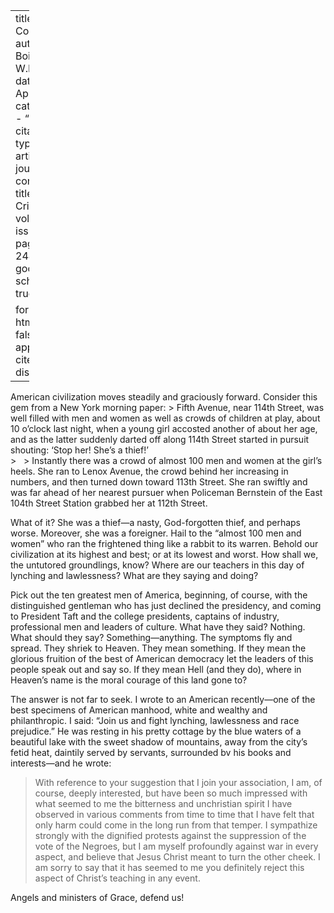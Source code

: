 
---
title: 'Hail, Columbia!'
author: Du Bois, W.E.B.
date: Apr. 1911
categories: 
  - ""
citation: 
  type: article-journal
  container-title: The Crisis
  volume: 2
  issue: 6
  page: 244-245
google-scholar: true

format:
  html:
    toc: false
    appendix-cite-as: display
---



American civilization moves steadily and graciously forward. Consider this gem from a New York morning paper: 
> Fifth Avenue, near 114th Street, was well filled with men and women as well as crowds of children at play, about 10 o'clock last night, when a young girl accosted another of about her age, and as the latter suddenly darted off along 114th Street started in pursuit shouting: 'Stop her! She's a thief!'   
> &nbsp;
> Instantly there was a crowd of almost 100 men and women at the girl's heels. She ran to Lenox Avenue, the crowd behind her increasing in numbers, and then turned down toward 113th Street. She ran swiftly and was far ahead of her nearest pursuer when Policeman Bernstein of the East 104th Street Station grabbed her at 112th Street.

What of it? She was a thief---a nasty, God-forgotten thief, and perhaps worse. Moreover, she was a foreigner. Hail to the "almost 100 men and women" who ran the frightened thing like a rabbit to its warren. Behold our civilization at its highest and best; or at its lowest and worst. How shall we, the untutored groundlings, know? Where are our teachers in this day of lynching and lawlessness? What are they saying and doing?

Pick out the ten greatest men of America, beginning, of course, with the distinguished gentleman who has just declined the presidency, and coming to President Taft and the college presidents, captains of industry, professional men and leaders of culture. What have they said? Nothing. What should they say? Something---anything. The symptoms fly and spread. They shriek to Heaven. They mean something. If they mean the glorious fruition of the best of American democracy let the leaders of this people speak out and say so. If they mean Hell (and they do), where in Heaven's name is the moral courage of this land gone to?

The answer is not far to seek. I wrote to an American recently---one of the best specimens of American manhood, white and wealthy and philanthropic. I said: "Join us and fight lynching, lawlessness and race prejudice." He was resting in his pretty cottage by the blue waters of a beautiful lake with the sweet shadow of mountains, away from the city's fetid heat, daintily served by servants, surrounded bv his books and interests---and he wrote:

> With reference to your suggestion that I join your association, I am, of course, deeply interested, but have
been so much impressed with what seemed to me the bitterness and unchristian spirit I have observed in various comments from time to time that I have felt that only harm could come in the long run from that temper. I sympathize strongly with the dignified protests against the suppression of the vote of the Negroes, but I am myself profoundly against war in every aspect, and believe that Jesus Christ meant to turn the other cheek. I am sorry to say that it has seemed to me you definitely reject this aspect of Christ's teaching in any event. 

Angels and ministers of Grace, defend us!

